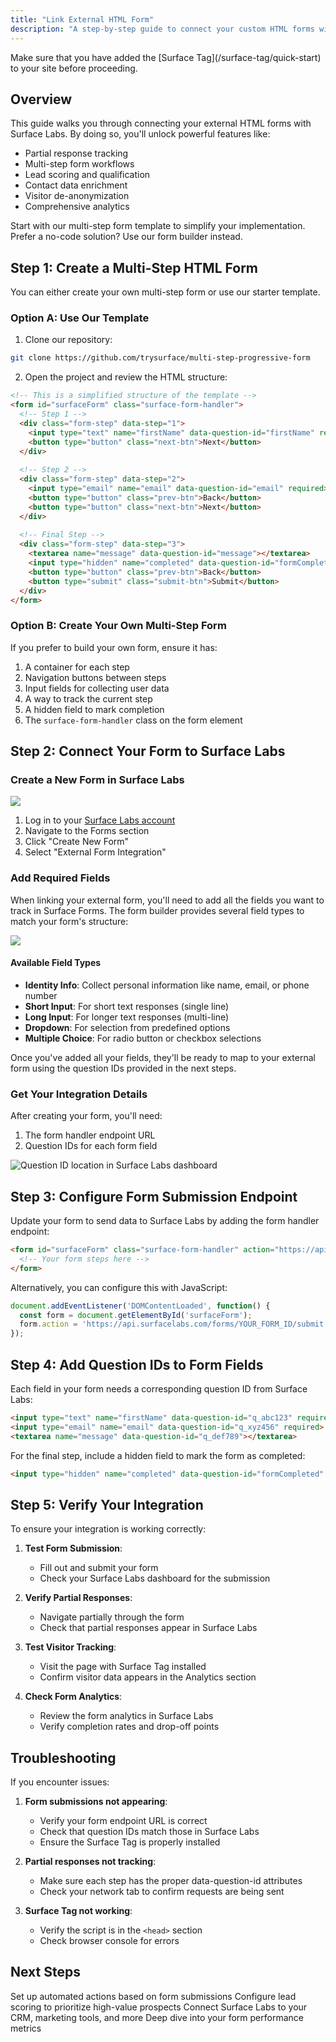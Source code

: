 ```yaml
---
title: "Link External HTML Form"
description: "A step-by-step guide to connect your custom HTML forms with Surface Labs for partial response tracking, workflows, lead scoring, and enrichment"
---
```


<Warning icon="lightbulb">
  Make sure that you have added the [Surface Tag](/surface-tag/quick-start) to your site before proceeding.
</Warning>

## Overview

This guide walks you through connecting your external HTML forms with Surface Labs. By doing so, you'll unlock powerful features like:

- Partial response tracking
- Multi-step form workflows
- Lead scoring and qualification
- Contact data enrichment
- Visitor de-anonymization
- Comprehensive analytics

<CardGroup cols={2}>
  <Card title="Use Our Template" icon="github" href="https://github.com/trysurface/multi-step-progressive-form">
    Start with our multi-step form template to simplify your implementation.
  </Card>
  <Card title="Form Builder" icon="wand-magic-sparkles" href="/surface-forms/form-builder">
    Prefer a no-code solution? Use our form builder instead.
  </Card>
</CardGroup>

## Step 1: Create a Multi-Step HTML Form

You can either create your own multi-step form or use our starter template.

### Option A: Use Our Template

1. Clone our repository:
```bash
git clone https://github.com/trysurface/multi-step-progressive-form
```

2. Open the project and review the HTML structure:
```html
<!-- This is a simplified structure of the template -->
<form id="surfaceForm" class="surface-form-handler">
  <!-- Step 1 -->
  <div class="form-step" data-step="1">
    <input type="text" name="firstName" data-question-id="firstName" required>
    <button type="button" class="next-btn">Next</button>
  </div>
  
  <!-- Step 2 -->
  <div class="form-step" data-step="2">
    <input type="email" name="email" data-question-id="email" required>
    <button type="button" class="prev-btn">Back</button>
    <button type="button" class="next-btn">Next</button>
  </div>
  
  <!-- Final Step -->
  <div class="form-step" data-step="3">
    <textarea name="message" data-question-id="message"></textarea>
    <input type="hidden" name="completed" data-question-id="formCompleted" value="true">
    <button type="button" class="prev-btn">Back</button>
    <button type="submit" class="submit-btn">Submit</button>
  </div>
</form>
```

### Option B: Create Your Own Multi-Step Form

If you prefer to build your own form, ensure it has:

1. A container for each step
2. Navigation buttons between steps
3. Input fields for collecting user data
4. A way to track the current step
5. A hidden field to mark completion
6. The `surface-form-handler` class on the form element

## Step 2: Connect Your Form to Surface Labs

### Create a New Form in Surface Labs

<Frame>
  <img src="/images/external-form/1.png" />
</Frame>

1. Log in to your [Surface Labs account](https://app.surfacelabs.com)
2. Navigate to the Forms section
3. Click "Create New Form"
4. Select "External Form Integration"

### Add Required Fields

When linking your external form, you'll need to add all the fields you want to track in Surface Forms. The form builder provides several field types to match your form's structure:

<Frame>
  <img src="/images/external-form/2.png" />
</Frame>

#### Available Field Types

- **Identity Info**: Collect personal information like name, email, or phone number
- **Short Input**: For short text responses (single line)
- **Long Input**: For longer text responses (multi-line)
- **Dropdown**: For selection from predefined options
- **Multiple Choice**: For radio button or checkbox selections

Once you've added all your fields, they'll be ready to map to your external form using the question IDs provided in the next steps.

### Get Your Integration Details

After creating your form, you'll need:

1. The form handler endpoint URL
2. Question IDs for each form field

<Frame>
  <img src="/images/external-form/3.png" alt="Question ID location in Surface Labs dashboard" />
</Frame>

## Step 3: Configure Form Submission Endpoint

Update your form to send data to Surface Labs by adding the form handler endpoint:

```html
<form id="surfaceForm" class="surface-form-handler" action="https://api.surfacelabs.com/forms/YOUR_FORM_ID/submit">
  <!-- Your form steps here -->
</form>
```

Alternatively, you can configure this with JavaScript:

```javascript
document.addEventListener('DOMContentLoaded', function() {
  const form = document.getElementById('surfaceForm');
  form.action = 'https://api.surfacelabs.com/forms/YOUR_FORM_ID/submit';
});
```

## Step 4: Add Question IDs to Form Fields

Each field in your form needs a corresponding question ID from Surface Labs:

```html
<input type="text" name="firstName" data-question-id="q_abc123" required>
<input type="email" name="email" data-question-id="q_xyz456" required>
<textarea name="message" data-question-id="q_def789"></textarea>
```

For the final step, include a hidden field to mark the form as completed:

```html
<input type="hidden" name="completed" data-question-id="formCompleted" value="true">
```

## Step 5: Verify Your Integration

To ensure your integration is working correctly:

1. **Test Form Submission**:
   - Fill out and submit your form
   - Check your Surface Labs dashboard for the submission

2. **Verify Partial Responses**:
   - Navigate partially through the form
   - Check that partial responses appear in Surface Labs

3. **Test Visitor Tracking**:
   - Visit the page with Surface Tag installed
   - Confirm visitor data appears in the Analytics section

4. **Check Form Analytics**:
   - Review the form analytics in Surface Labs
   - Verify completion rates and drop-off points

## Troubleshooting

If you encounter issues:

1. **Form submissions not appearing**:
   - Verify your form endpoint URL is correct
   - Check that question IDs match those in Surface Labs
   - Ensure the Surface Tag is properly installed

2. **Partial responses not tracking**:
   - Make sure each step has the proper data-question-id attributes
   - Check your network tab to confirm requests are being sent

3. **Surface Tag not working**:
   - Verify the script is in the `<head>` section
   - Check browser console for errors

## Next Steps

<CardGroup cols={2}>
  <Card title="Configure Workflows" icon="bolt" href="/workflows/overview">
    Set up automated actions based on form submissions
  </Card>
  <Card title="Lead Scoring" icon="chart-line" href="/leads/lead-score">
    Configure lead scoring to prioritize high-value prospects
  </Card>
  <Card title="Integrations" icon="plug" href="/integrations/slack/overview">
    Connect Surface Labs to your CRM, marketing tools, and more
  </Card>
  <Card title="Analytics (Coming Soon)" icon="chart-pie">
    Deep dive into your form performance metrics
  </Card>
</CardGroup>
